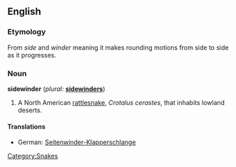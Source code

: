 {{wikipedia}}
==English==
=== Etymology ===
From ''side'' and ''winder'' meaning it makes rounding motions from side to side as it progresses.

=== Noun ===
'''sidewinder''' (''plural:'' '''[[sidewinders]]''')

# A North American [[rattlesnake]], ''Crotalus cerastes'', that inhabits lowland deserts.

====Translations====
{{trans-top|Crotalus cerastes}}
*German: [[Seitenwinder-Klapperschlange]] {{f}}
{{trans-mid}}
{{trans-bottom}}

[[Category:Snakes]]